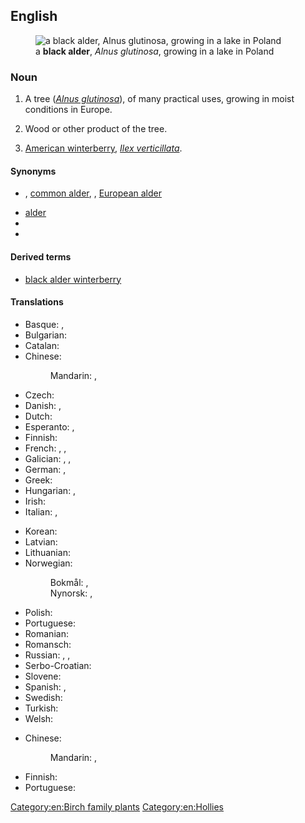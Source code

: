 ==English==
{{wikipedia|Alnus glutinosa}}
{{wikipedia|Ilex verticillata}}
[[File:Alder in lake.jpg|thumb|a '''black alder''', ''Alnus glutinosa'', growing in a lake in Poland]]

===Noun===
{{en-noun|~}}

# {{lb|en|countable|uncountable}} A tree (''[[Alnus glutinosa]]''), of many practical uses, growing in moist conditions in Europe.
# {{lb|en|uncountable}} Wood or other product of the tree.
# [[American winterberry]], ''[[Ilex verticillata]]''.

====Synonyms====
* {{sense|''Alnus glutinosa''}} {{vern|European black alder}}, [[common alder]], {{vern|English alder}}, [[European alder]]
{{checksense|en}}
* [[alder]]
* {{vern|Irish fearnog}}
* {{vern|sticky alder}}

====Derived terms====
* [[black alder winterberry]] {{q|Ilex verticillata}}

====Translations====
{{trans-top|''Alnus glutinosa'' tree}}
* Basque: {{t|eu|haltz beltza}}, {{t|eu|haltz arrunta}}
* Bulgarian: {{t-needed|bg}}
* Catalan: {{t+|ca|vern|m}}
* Chinese:
*: Mandarin: {{t|cmn|歐洲桤木}}, {{t|cmn|欧洲桤木|tr=Ōuzhōu qīmù}}
* Czech: {{t-needed|cs}}
* Danish: {{t|da|rødel|c}}, {{t|da|rød-el|c}}
* Dutch: {{t|nl|zwarte els|m}}
* Esperanto: {{t|eo|nigra alno}}, {{t|eo|glueca alno}}
* Finnish: {{t+|fi|tervaleppä}}
* French: {{t|fr|aulne glutineux|m}}, {{t|fr|aulne noir|m}}, {{t|fr|aulne poisseux|m}}
* Galician: {{t+|gl|amieiro|m}}, {{t+|gl|abeneiro|m}}, {{t+|gl|ameneiro|m}}
* German: {{t+|de|Schwarzerle|f}}, {{t|de|Schwarz-Erle|f}} {{qualifier|technical}}
* Greek: {{t|el|[[μαύρος]] [[άλνος]]|m}}
* Hungarian: {{t+|hu|mézgás éger}}, {{t+|hu|enyves éger}}
* Irish: {{t|ga|fearnóg|f}}
* Italian: {{t|it|ontano nero|m}}, {{t|it|ontano comune|m}}
{{trans-mid}}
* Korean: {{t|ko|검은오리나무}}
* Latvian: {{t|lv|melnalksnis|m}}
* Lithuanian: {{t|lt|juodalksnis|m}}
* Norwegian:
*: Bokmål: {{t|nb|svartolder|m|f}}, {{t+|nb|svartor|m|f}}
*: Nynorsk: {{t|nn|svartolder|m|f}}, {{t|nn|svartor|m|f}}
* Polish: {{t|pl|olsza czarna|f}}
* Portuguese: {{t+|pt|amieiro|m}}
* Romanian: {{t|ro|arin negru|m}}
* Romansch: {{t|rm|ogn nair|m}}
* Russian: {{t|ru|ольха́ кле́йкая|f}}, {{t|ru|ольха́ чёрная|f}}, {{t|ru|ольха́ европе́йская|f}}
* Serbo-Croatian: {{t-needed|sh}}
* Slovene: {{t|sl|črna jelša}}
* Spanish: {{qualifier|Castilian Spanish}} {{t+|es|aliso|m}}, {{qualifier|Castilian Spanish}} {{t+|es|alisos|m-p}}
* Swedish: {{t+|sv|klibbal|c}}
* Turkish: {{t-needed|tr}}
* Welsh: {{t|cy|gwernen|f}}
{{trans-bottom}}

{{trans-top|wood or other product}}
* Chinese:
*: Mandarin: {{t|cmn|歐洲桤木}}, {{t|cmn|欧洲桤木|tr=Ōuzhōu qīmù}}
{{trans-mid}}
* Finnish: {{t+|fi|tervaleppä}}
* Portuguese: {{t+|pt|amieiro|m}}
{{trans-bottom}}

{{trans-see|American winterberry}}

[[Category:en:Birch family plants]]
[[Category:en:Hollies]]